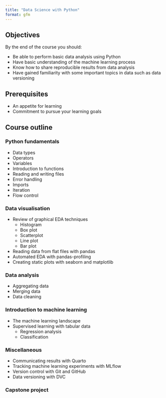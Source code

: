 ```yaml
---
title: "Data Science with Python"
format: gfm
---
```


## Objectives
By the end of the course you should:

- Be able to perform basic data analysis using Python
- Have basic understanding of the machine learning process
- Know how to share reproducible results from data analysis
- Have gained familiarity with some important topics in data such as data versioning

## Prerequisites
- An appetite for learning
- Commitment to pursue your learning goals

## Course outline
### Python fundamentals
- Data types
- Operators
- Variables
- Introduction to functions
- Reading and writing files
- Error handling
- Imports
- Iteration
- Flow control

### Data visualisation
- Review of graphical EDA techniques
    - Histogram
    - Box plot
    - Scatterplot
    - Line plot
    - Bar plot
- Reading data from flat files with pandas
- Automated EDA with pandas-profiling
- Creating static plots with seaborn and matplotlib

### Data analysis
- Aggregating data
- Merging data
- Data cleaning

### Introduction to machine learning
- The machine learning landscape
- Supervised learning with tabular data
    - Regression analysis
    - Classification

### Miscellaneous
- Communicating results with Quarto
- Tracking machine learning experiments with MLflow
- Version control with Git and GitHub
- Data versioning with DVC

### Capstone project
